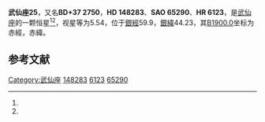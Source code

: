 {{Starbox begin
| name = 武仙座25
}}
{{Starbox observe
| epoch = [[J2000.0|J2000.0]]
| constell = [[武仙座|武仙座]]<ref name=SIMBAD>{{cite web
 | url=http://simbad.u-strasbg.fr/simbad/sim-id?Ident=HR+6123
 | title=Pulsating variable Star
 | publisher=Centre de Données astronomiques de Strasbourg
 | work=SIMBAD
 | accessdate=2012-07-13
 | archive-date=2019-08-01
 | archive-url=https://web.archive.org/web/20190801143900/http://simbad.u-strasbg.fr/simbad/sim-id?Ident=HR+6123
 }}</ref><ref name=DATA>{{cite web
 | url=http://vizier.u-strasbg.fr/viz-bin/VizieR-5?-out.add=.&-source=5050&-corr=PK=HR&-out.max=9999&HR=6123
 | title=VizieR Detailed Page
 | accessdate=2012-07-13
 | archive-date=2016-03-04
 | archive-url=https://web.archive.org/web/20160304211310/http://vizier.u-strasbg.fr/viz-bin/VizieR-5?-out.add=.&-source=5050&-corr=PK=HR&-out.max=9999&HR=6123
 | dead-url=no
 }}</ref>
| 星官 = 
| ra = {{RA|16|25|24.2}}<ref name=SIMBAD /><ref name=DATA />
| dec = {{DEC|+37|23|38}}<ref name=SIMBAD /><ref name=DATA />
| appmag_v = 5.54<ref name=SIMBAD /><ref name=DATA />
}}
{{Starbox character
| class = A5V<ref name=SIMBAD /><ref name=DATA />
| b-v = 0.17<ref name=SIMBAD /><ref name=DATA />
| u-b = 0.09<ref name=SIMBAD /><ref name=DATA />
| r-i = <ref name=SIMBAD /><ref name=DATA />
| variable = 
}}
{{Starbox astrometry
| radial_v = 0.09
| prop_mo_ra = -1
| parallax = 
| p_error = 
}}
{{Starbox catalog
| names =BD+37 2750，[[SAO星表|SAO]] 65290，[[HD星表|HD]] 148283，[[HR星表|HR]] 6123}}
{{Starbox reference |Simbad=HR+6123}}
{{Starbox end}}

'''武仙座25'''，又名'''BD+37 2750'''，'''HD 148283'''、'''SAO 65290'''、'''HR 6123'''，是[[武仙座|武仙座]]的一颗恒星<ref name=SIMBAD /><ref name=DATA />，视星等为5.54，位于[[銀道座標系|銀經]]59.9，[[銀道座標系|銀緯]]44.23，其[[B1900.0|B1900.0]]坐标为赤經{{RA|16|21|50.3}}，赤緯{{DEC|+37|44.23|18}}。

== 参考文献 ==
{{reflist}}

{{star-stub}}

{{武仙座恒星}}
[[Category:武仙座|Category:武仙座]]
[[Category:HD和HDE天體|148283]]
[[Category:HR天體|6123]]
[[Category:SAO天體|65290]]